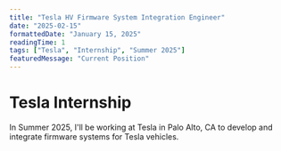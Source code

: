 ```yaml
---
title: "Tesla HV Firmware System Integration Engineer"
date: "2025-02-15"
formattedDate: "January 15, 2025"
readingTime: 1
tags: ["Tesla", "Internship", "Summer 2025"]
featuredMessage: "Current Position"
---
```




<ImageCaption src={tesla_logo} alt="Tesla Logo" className="w-3/4 mx-auto" />

# Tesla Internship

In Summer 2025, I'll be working at Tesla in Palo Alto, CA to develop and integrate firmware systems for Tesla vehicles.
